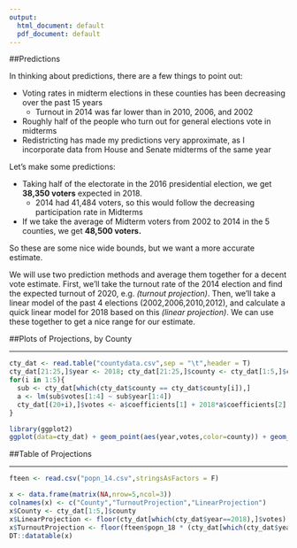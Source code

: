 ```yaml
---
output:
  html_document: default
  pdf_document: default
---
```

##Predictions

In thinking about predictions, there are a few things to point out:  

+ Voting rates in midterm elections in these counties has been decreasing over the past 15 years
    + Turnout in 2014 was far lower than in 2010, 2006, and 2002
+ Roughly half of the people who turn out for general elections vote in midterms
+ Redistricting has made my predictions very approximate, as I incorporate data from House and Senate midterms of the same year  

Let's make some predictions:  

+ Taking half of the electorate in the 2016 presidential election, we get **38,350 voters** expected in 2018.
    + 2014 had 41,484 voters, so this would follow the decreasing participation rate in Midterms
+ If we take the average of Midterm voters from 2002 to 2014 in the 5 counties, we get **48,500 voters.**

So these are some nice wide bounds, but we want a more accurate estimate. 

We will use two prediction methods and average them together for a decent vote estimate. First, we'll take the turnout rate of the 2014 election and find the expected turnout of 2020, e.g. *(turnout projection)*. Then, we'll take a linear model of the past 4 elections (2002,2006,2010,2012), and calculate a quick linear model for 2018 based on this *(linear projection)*. We can use these together to get a nice range for our estimate. 

##Plots of Projections, by County

---

```r
cty_dat <- read.table("countydata.csv",sep = "\t",header = T)
cty_dat[21:25,]$year <- 2018; cty_dat[21:25,]$county <- cty_dat[1:5,]$county
for(i in 1:5){
  sub <- cty_dat[which(cty_dat$county == cty_dat$county[i]),]
  a <- lm(sub$votes[1:4] ~ sub$year[1:4])
  cty_dat[(20+i),]$votes <- a$coefficients[1] + 2018*a$coefficients[2]
}

library(ggplot2)
ggplot(data=cty_dat) + geom_point(aes(year,votes,color=county)) + geom_line(aes(year,votes,color=county)) + scale_y_continuous(limits=c(0,18000),name = "Number of Votes") + scale_x_continuous(breaks=c(2002,2006,2010,2014,2018),name="Election Year",labels=c(02,06,10,14,18))+facet_wrap(~county)
```

##Table of Projections

---

```r
fteen <- read.csv("popn_14.csv",stringsAsFactors = F)

x <- data.frame(matrix(NA,nrow=5,ncol=3))
colnames(x) <- c("County","TurnoutProjection","LinearProjection")
x$County <- cty_dat[1:5,]$county
x$LinearProjection <- floor(cty_dat[which(cty_dat$year==2018),]$votes)
x$TurnoutProjection <- floor(fteen$popn_18 * (cty_dat[which(cty_dat$year==2014),]$votes/fteen$popn_14))
DT::datatable(x)
```


